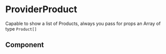 
# ProviderProduct

Capable to show a list of Products, always you pass for props an Array of type `Product[]`

## Component

<Story id="pages-providers-components-providerproduct--default" />

<ArgsTable Story="pages-providers-components-providerproduct--default" />
